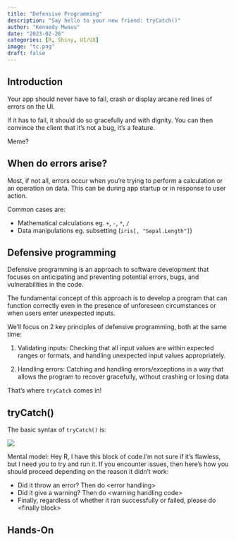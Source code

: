 ```yaml
---
title: "Defensive Programming"
description: "Say hello to your new friend: tryCatch()"
author: "Kennedy Mwavu"
date: "2023-02-26"
categories: [R, Shiny, UI/UX]
image: "tc.png"
draft: false
---
```


## Introduction

Your app should never have to fail, crash or display arcane red lines 
of errors on the UI. 

If it has to fail, it should do so gracefully and with dignity.
You can then convince the client that it's not a bug,
it's a feature.

Meme?

## When do errors arise?

Most, if not all, errors occur when you're trying to perform a 
calculation or an operation on data. This can be during app startup or 
in response to user action.

Common cases are:

- Mathematical calculations eg. `+`, `-`, `*`, `/`
- Data manipulations eg. subsetting (`iris[, "Sepal.Length"]`)

## Defensive programming

Defensive programming is an approach to software development that 
focuses on anticipating and preventing potential errors, bugs, and 
vulnerabilities in the code.

The fundamental concept of this approach is to develop a program that can function correctly even in the presence of unforeseen circumstances or when users enter unexpected inputs.

We'll focus on 2 key principles of defensive programming, both at the same time:

1. Validating inputs: Checking that all input values are within 
expected ranges or formats, and handling unexpected input values 
appropriately.

2. Handling errors: Catching and handling errors/exceptions in a way
that allows the program to recover gracefully, without crashing or 
losing data

That's where `tryCatch` comes in!

## tryCatch()

The basic syntax of `tryCatch()` is:

![](trycatch.svg)

Mental model: Hey R, I have this block of code.I'm not sure if it's
flawless, but I need you to try and run it. If you encounter issues,
then here's how you should proceed depending on the reason it didn't
work:

- Did it throw an error? Then do &lt;error handling&gt;
- Did it give a warning? Then do &lt;warning handling code&gt;
- Finally, regardless of whether it ran successfully or failed, please
do &lt;finally block&gt;

## Hands-On
